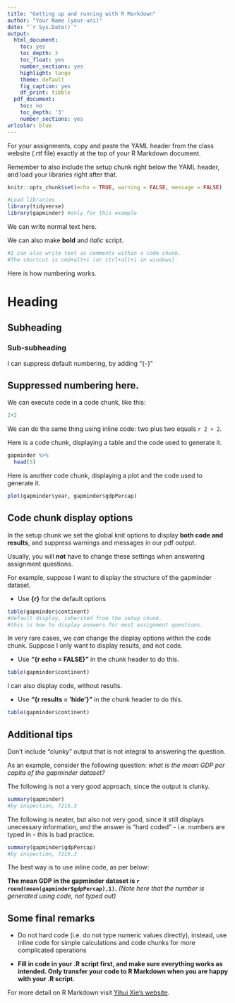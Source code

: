 ```yaml
---
title: "Getting up and running with R Markdown"
author: "Your Name (your-uni)"
date: "`r Sys.Date()`"
output:
  html_document:
    toc: yes
    toc_depth: 3
    toc_float: yes
    number_sections: yes
    highlight: tango
    theme: default
    fig_caption: yes
    df_print: tibble
  pdf_document:
    toc: no
    toc_depth: '3'
    number_sections: yes
urlcolor: blue
---
```


For your assignments, copy and paste the YAML header from the class website (.rtf file) exactly at the top of your R Markdown document.

Remember to also include the setup chunk right below the YAML header, and load your libraries right after that.

```r
knitr::opts_chunk$set(echo = TRUE, warning = FALSE, message = FALSE)
```

```r
#Load libraries
library(tidyverse)
library(gapminder) #only for this example
```

We can write normal text here.

We can also make **bold** and *italic* script. 

```r
#I can also write text as comments within a code chunk.
#The shortcut is cmd+alt+i (or ctrl+alt+i in windows).
```

Here is how numbering works.

# Heading 
## Subheading
### Sub-subheading

\medspace

I can suppress default numbering, by adding "{-}"

## Suppressed numbering here. {-}

\newpage

We can execute code in a code chunk, like this:
```r
2+2
```

We can do the same thing using inline code: two plus two equals `r 2 + 2`. 

\medspace

Here is a code chunk, displaying a table and the code used to generate it.
```r
gapminder %>% 
  head(5)
```

\medspace

Here is another code chunk, displaying a plot and the code used to generate it.
```r
plot(gapminder$year, gapminder$gdpPercap)
```

\newpage

## Code chunk display options {-}

In the setup chunk we set the global knit options to display **both code and results**, and suppress warnings and messages in our pdf output.

Usually, you will **not** have to change these settings when answering assignment questions.

For example, suppose I want to display the structure of the gapminder dataset.

- Use **{r}** for the default options

```r
table(gapminder$continent)
#default display, inherited from the setup chunk.
#this is how to display answers for most assignment questions.
```

\medspace

In very rare cases, we *can* change the display options within the code chunk.
Suppose I only want to display results, and not code. 

- Use **"{r echo = FALSE}"** in the chunk header to do this.

```r
table(gapminder$continent)
```

\medspace

I can also display code, without results.

- Use **"{r results = 'hide'}"** in the chunk header to do this.

```r
table(gapminder$continent)
```

\newpage

## Additional tips {-}

Don't include "clunky" output that is not integral to answering the question.

As an example, consider the following question: *what is the mean GDP per capita of the gapminder dataset?*

The following is not a very good approach, since the output is clunky.
```r
summary(gapminder)
#by inspection, 7215.3
```

\medspace 

The following is neater, but also not very good, since it still displays unecessary information, and the answer is "hard coded" - i.e. numbers are typed in - this is bad practice.
```r
summary(gapminder$gdpPercap)
#by inspection, 7215.3
```

\medspace 

The best way is to use inline code, as per below:

**The mean GDP in the gapminder dataset is `r round(mean(gapminder$gdpPercap),1)`.** *(Note here that the number is generated using code, not typed out)*

\medspace 

## Some final remarks {-}

- Do not hard code (i.e. do not type numeric values directly), instead, use inline code for simple calculations and code chunks for more complicated operations

-  **Fill in code in your .R script first, and make sure everything works as intended. Only transfer your code to R Markdown when you are happy with your .R script.**

For more detail on R Markdown visit [Yihui Xie's website](https://bookdown.org/yihui/rmarkdown/).

